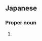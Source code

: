==Japanese==
{{ja-kanjitab|ち|ひろ}}

===Proper noun===
{{ja-pos|proper|ちひろ}}

# {{given name|female|lang=ja|sort=ちひろ}}